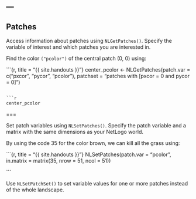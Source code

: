 ---
---

## Patches

Access information about patches using `NLGetPatches()`. Specify the variable of interest and which patches you are interested in. 

Find the color `("pcolor")` of the central patch (0, 0) using:

```{r, title = "{{ site.handouts }}"}
center_pcolor <- NLGetPatches(patch.var = c("pxcor", "pycor", "pcolor"),
             patchset = "patches with [pxcor = 0 and pycor = 0]")

```

```r
center_pcolor
```

===

Set patch variables using `NLSetPatches()`. Specify the patch variable and a matrix with the same dimensions as your NetLogo world.

By using the code 35 for the color brown, we can kill all the grass using:

```{r, title = "{{ site.handouts }}"}
NLSetPatches(patch.var = "pcolor", 
             in.matrix = matrix(35, nrow = 51, ncol = 51))

```

Use `NLSetPatchSet()` to set variable values for one or more patches instead of the whole landscape. 